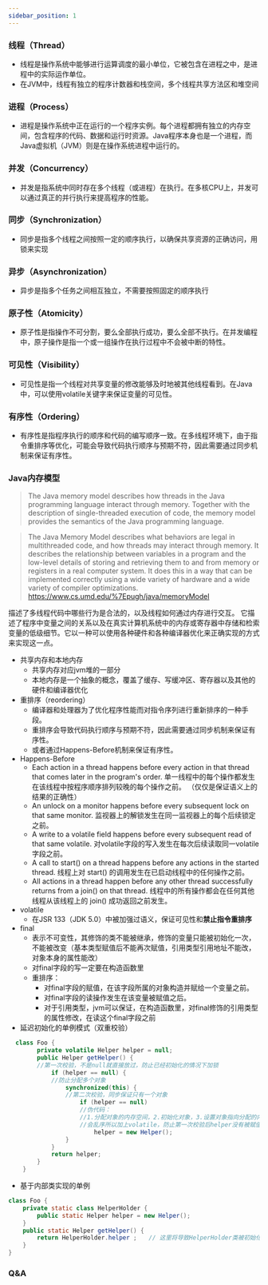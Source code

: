 ```yaml
---
sidebar_position: 1
---
```


### 线程（Thread）
* 线程是操作系统中能够进行运算调度的最小单位，它被包含在进程之中，是进程中的实际运作单位。  
* 在JVM中，线程有独立的程序计数器和栈空间，多个线程共享方法区和堆空间
### 进程（Process）
* 进程是操作系统中正在运行的一个程序实例。每个进程都拥有独立的内存空间，包含程序的代码、数据和运行时资源。Java程序本身也是一个进程，而Java虚拟机（JVM）则是在操作系统进程中运行的。
### 并发（Concurrency）
* 并发是指系统中同时存在多个线程（或进程）在执行。在多核CPU上，并发可以通过真正的并行执行来提高程序的性能。
### 同步（Synchronization）
* 同步是指多个线程之间按照一定的顺序执行，以确保共享资源的正确访问，用锁来实现
### 异步（Asynchronization）
* 异步是指多个任务之间相互独立，不需要按照固定的顺序执行
### 原子性（Atomicity）
* 原子性是指操作不可分割，要么全部执行成功，要么全部不执行。在并发编程中，原子操作是指一个或一组操作在执行过程中不会被中断的特性。
### 可见性（Visibility）
* 可见性是指一个线程对共享变量的修改能够及时地被其他线程看到。在Java中，可以使用volatile关键字来保证变量的可见性。
### 有序性（Ordering）
* 有序性是指程序执行的顺序和代码的编写顺序一致。在多线程环境下，由于指令重排序等优化，可能会导致代码执行顺序与预期不符，因此需要通过同步机制来保证有序性。
### Java内存模型
> The Java memory model describes how threads in the Java programming language interact through memory. Together with the description of single-threaded execution of code, the memory model provides the semantics of the Java programming language.

> The Java Memory Model describes what behaviors are legal in multithreaded code, and how threads may interact through memory. 
> It describes the relationship between variables in a program and the low-level details of storing and retrieving them to and from memory or registers in a real computer system. 
> It does this in a way that can be implemented correctly using a wide variety of hardware and a wide variety of compiler optimizations.  https://www.cs.umd.edu/%7Epugh/java/memoryModel

描述了多线程代码中哪些行为是合法的，以及线程如何通过内存进行交互。
它描述了程序中变量之间的关系以及在真实计算机系统中的内存或寄存器中存储和检索变量的低级细节。它以一种可以使用各种硬件和各种编译器优化来正确实现的方式来实现这一点。
* 共享内存和本地内存  
  * 共享内存对应jvm堆的一部分
  * 本地内存是一个抽象的概念，覆盖了缓存、写缓冲区、寄存器以及其他的硬件和编译器优化
* 重排序（reordering）
  * 编译器和处理器为了优化程序性能而对指令序列进行重新排序的一种手段。
  * 重排序会导致代码执行顺序与预期不符，因此需要通过同步机制来保证有序性。
  * 或者通过Happens-Before机制来保证有序性。
* Happens-Before
<a id="lock-monitor"></a>
  * Each action in a thread happens before every action in that thread that comes later in the program's order.
    单一线程中的每个操作都发生在该线程中按程序顺序排列较晚的每个操作之前。
    （仅仅是保证语义上的结果的正确性）
  * An unlock on a monitor happens before every subsequent lock on that same monitor.
    监视器上的解锁发生在同一监视器上的每个后续锁定之前。
  * A write to a volatile field happens before every subsequent read of that same volatile.
    对volatile字段的写入发生在每次后续读取同一volatile字段之前。
  * A call to start() on a thread happens before any actions in the started thread.
    线程上对 start() 的调用发生在已启动线程中的任何操作之前。
  * All actions in a thread happen before any other thread successfully returns from a join() on that thread.
    线程中的所有操作都会在任何其他线程从该线程上的 join() 成功返回之前发生。
* volatile
  * 在JSR 133（JDK 5.0）中被加强过语义，保证可见性和**禁止指令重排序**
* final
  * 表示不可变性，其修饰的类不能被继承，修饰的变量只能被初始化一次，不能被改变（基本类型赋值后不能再次赋值，引用类型引用地址不能改，对象本身的属性能改）
  * 对final字段的写一定要在构造函数里
  * 重排序：
    * 对final字段的赋值，在该字段所属的对象构造并赋给一个变量之前。
    * 对final字段的读操作发生在该变量被赋值之后。
    * 对于引用类型，jvm可以保证，在构造函数里，对final修饰的引用类型的属性修改，在读这个final字段之前
* 延迟初始化的单例模式（双重校验）
```java
  class Foo {
        private volatile Helper helper = null;
        public Helper getHelper() {
        //第一次校验，不是null就直接放过，防止已经初始化的情况下加锁
            if (helper == null) {
            //防止分配多个对象
                synchronized(this) {
                //第二次校验，同步保证只有一个对象
                    if (helper == null)
                    //伪代码：
                    //1.分配对象的内存空间，2.初始化对象，3.设置对象指向分配的内存地址
                    //会乱序所以加上volatile，防止第一次校验后helper没有被赋值
                        helper = new Helper();
                }
            }
            return helper;
        }
    }
```
* 基于内部类实现的单例
```java
class Foo {
    private static class HelperHolder {
        public static Helper helper = new Helper();
    }
    public static Helper getHelper() {
        return HelperHolder.helper ;　　// 这里将导致HelperHolder类被初始化,类加载器是线程安全的
    }
}
```


### Q&A